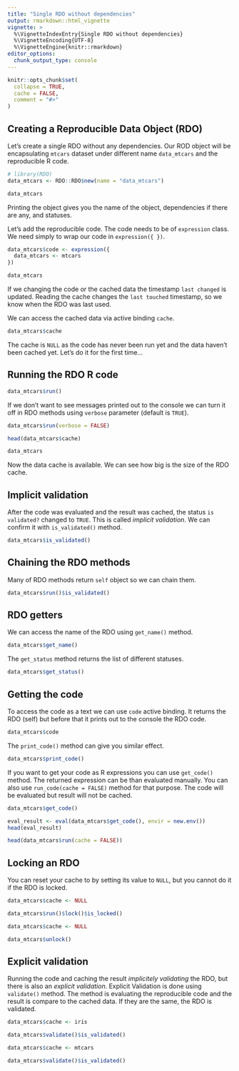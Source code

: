 ```yaml
---
title: "Single RDO without dependencies"
output: rmarkdown::html_vignette
vignette: >
  %\VignetteIndexEntry{Single RDO without dependencies}
  %\VignetteEncoding{UTF-8}
  %\VignetteEngine{knitr::rmarkdown}
editor_options: 
  chunk_output_type: console
---
```


```r
knitr::opts_chunk$set(
  collapse = TRUE,
  cache = FALSE,
  comment = "#>"
)
```

## Creating a Reproducible Data Object (RDO)

Let's create a single RDO without any dependencies.
Our ROD object will be encapsulating `mtcars` dataset under different
name `data_mtcars` and the reproducible R code. 

```r
# library(RDO)
data_mtcars <- RDO::RDO$new(name = "data_mtcars")

data_mtcars
```

Printing the object gives you the name of the object,
dependencies if there are any, and statuses.

Let's add the reproducible code. The code needs to be of `expression` class.
We need simply to wrap our code in `expression({ })`.

```r
data_mtcars$code <- expression({
  data_mtcars <- mtcars
})

data_mtcars
```

If we changing the code or the cached data the timestamp `last changed` 
is updated. 
Reading the cache changes the `last touched` timestamp, so we know 
when the RDO was last used. 

We can access the cached data via active binding `cache`.

```r
data_mtcars$cache
```

The cache is `NULL` as the code has never been run yet 
and the data haven't been cached yet. Let's do it for the first time...

## Running the RDO R code

```r
data_mtcars$run()
```

If we don't want to see messages printed out to the console we can turn it off
in RDO methods using `verbose` parameter (default is `TRUE`).

```r
data_mtcars$run(verbose = FALSE)

head(data_mtcars$cache)

data_mtcars
```

Now the data cache is available.
We can see how big is the size of the RDO cache.

## Implicit validation

After the code was evaluated and the result was cached, 
the status `is validated?` changed to `TRUE`. 
This is called _implicit validation_.
We can confirm it with `is_validated()` method.

```r
data_mtcars$is_validated()
```

## Chaining the RDO methods

Many of RDO methods return `self` object so we can chain them.

```r
data_mtcars$run()$is_validated()
```

## RDO getters

We can access the name of the RDO using `get_name()` method.

```r
data_mtcars$get_name()
```

The `get_status` method returns the list of different statuses.

```r
data_mtcars$get_status()
```

## Getting the code

To access the code as a text we can use `code` active binding.
It returns the RDO (self) but before that it prints out to the console
the RDO code. 

```r
data_mtcars$code
```


The `print_code()` method can give you similar effect.

```r
data_mtcars$print_code()
```

If you want to get your code as R expressions you can use `get_code()` method.
The returned expression can be than evaluated manually. 
You can also use `run_code(cache = FALSE)` method for that purpose. 
The code will be evaluated but result will not be cached.

```r
data_mtcars$get_code()

eval_result <- eval(data_mtcars$get_code(), envir = new.env())
head(eval_result)

head(data_mtcars$run(cache = FALSE))
```

## Locking an RDO

You can reset your cache to by setting its value to `NULL`, 
but you cannot do it if the RDO is locked.

```r
data_mtcars$cache <- NULL

data_mtcars$run()$lock()$is_locked()

data_mtcars$cache <- NULL

data_mtcars$unlock()
```

## Explicit validation

Running the code and caching the result _implicitely validating_ the RDO,
but there is also an _explicit validation_. 
Explicit Validation is done using `validate()` method. 
The method is evaluating the reproducible code and the result is compare
to the cached data. If they are the same, the RDO is validated.

```r
data_mtcars$cache <- iris

data_mtcars$validate()$is_validated()

data_mtcars$cache <- mtcars

data_mtcars$validate()$is_validated()
```
